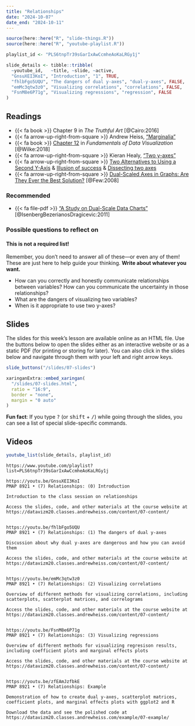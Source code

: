 ```yaml
---
title: "Relationships"
date: "2024-10-07"
date_end: "2024-10-11"
---
```


```r
source(here::here("R", "slide-things.R"))
source(here::here("R", "youtube-playlist.R"))

playlist_id <- "PLS6tnpTr39sGarIxAwCcmheAoKaLRGy1j"

slide_details <- tibble::tribble(
  ~youtube_id,   ~title, ~slide, ~active,
  "GnsuXEI3KoI", "Introduction", "1", TRUE,
  "fhlbFgo5UQU", "The dangers of dual y-axes", "dual-y-axes", FALSE,
  "emMc3qtw3z0", "Visualizing correlations", "correlations", FALSE,
  "FsnM8e6P71g", "Visualizing regressions", "regression", FALSE
)
```

## Readings

- {{< fa book >}} Chapter 9 in *The Truthful Art* [@Cairo:2016]
- {{< fa arrow-up-right-from-square >}} Andrew Heiss, ["Marginalia"](https://www.andrewheiss.com/blog/2022/05/20/marginalia/)
- {{< fa book >}} [Chapter 12](https://clauswilke.com/dataviz/visualizing-associations.html) in *Fundamentals of Data Visualization* [@Wilke:2018]
- {{< fa arrow-up-right-from-square >}} Kieran Healy, ["Two y-axes"](https://kieranhealy.org/blog/archives/2016/01/16/two-y-axes/)
- {{< fa arrow-up-right-from-square >}} [Two Alternatives to Using a Second Y-Axis](http://stephanieevergreen.com/two-alternatives-to-using-a-second-y-axis/) & [Illusion of success](http://junkcharts.typepad.com/junk_charts/2006/06/illusion_of_suc.html) & [Dissecting two axes](http://junkcharts.typepad.com/junk_charts/2006/01/dissecting_two_.html)
- {{< fa arrow-up-right-from-square >}} [Dual-Scaled Axes in Graphs: Are They Ever the Best Solution?](http://www.perceptualedge.com/articles/visual_business_intelligence/dual-scaled_axes.pdf) [@Few:2008]

### Recommended

- {{< fa file-pdf >}} ["A Study on Dual-Scale Data Charts"](https://www.lri.fr/~isenberg/publications/papers/Isenberg_2011_ASO.pdf) [@IsenbergBezerianosDragicevic:2011]

### Possible questions to reflect on

::: {.callout-warning}
#### This is not a required list!

Remember, you don't need to answer all of these—or even any of them! These are just here to help guide your thinking. **Write about whatever you want.**
:::

- How can you correctly and honestly communicate relationships between variables? How can you communicate the uncertainty in those relationships?
- What are the dangers of visualizing two variables?
- When is it appropriate to use two y-axes?


## Slides

The slides for this week's lesson are available online as an HTML file. Use the buttons below to open the slides either as an interactive website or as a static PDF (for printing or storing for later). You can also click in the slides below and navigate through them with your left and right arrow keys.

```r
slide_buttons("/slides/07-slides")

xaringanExtra::embed_xaringan(
  "/slides/07-slides.html",
  ratio = "16:9",
  border = "none",
  margin = "0 auto"
)
```

:::{.callout-tip}
**Fun fact**: If you type <kbd>?</kbd> (or <kbd>shift</kbd> + <kbd>/</kbd>) while going through the slides, you can see a list of special slide-specific commands.
:::


## Videos

```r
youtube_list(slide_details, playlist_id)
```


```cat
https://www.youtube.com/playlist?list=PLS6tnpTr39sGarIxAwCcmheAoKaLRGy1j

https://youtu.be/GnsuXEI3KoI
PMAP 8921 • (7) Relationships: (0) Introduction

Introduction to the class session on relationships

Access the slides, code, and other materials at the course website at https://datavizm20.classes.andrewheiss.com/content/07-content/


https://youtu.be/fhlbFgo5UQU
PMAP 8921 • (7) Relationships: (1) The dangers of dual y-axes

Discussion about why dual y-axes are dangerous and how you can avoid them 

Access the slides, code, and other materials at the course website at https://datavizm20.classes.andrewheiss.com/content/07-content/


https://youtu.be/emMc3qtw3z0
PMAP 8921 • (7) Relationships: (2) Visualizing correlations

Overview of different methods for visualizing correlations, including scatterplots, scatterplot matrices, and correlograms

Access the slides, code, and other materials at the course website at https://datavizm20.classes.andrewheiss.com/content/07-content/

  
https://youtu.be/FsnM8e6P71g
PMAP 8921 • (7) Relationships: (3) Visualizing regressions

Overview of different methods for visualizing regresison results, including coefficient plots and marginal effects plots

Access the slides, code, and other materials at the course website at https://datavizm20.classes.andrewheiss.com/content/07-content/


https://youtu.be/zfEAmJzfbkE
PMAP 8921 • (7) Relationships: Example

Demonstration of how to create dual y-axes, scatterplot matrices, coefficient plots, and marginal effects plots with ggplot2 and R

Download the data and see the polished code at https://datavizm20.classes.andrewheiss.com/example/07-example/
  
```
